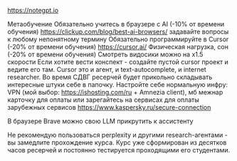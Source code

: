 https://notegpt.io

Метаобучение
Обязательно учитесь в браузере с AI (-10% от времени обучения)
https://clickup.com/blog/best-ai-browsers/
задавайте вопросы к любому непонятному термину
Обязательно программируйте в Cursor (-20% от времени обучения)
https://cursor.ai/
Физическая нагрузка, сон (-20% от времени обучения)
Смотреть видосики можно на х1.5 скорости
Если хотите вести конспект - создайте пустой cursor проект и ведите его там. Cursor это и агент, и text-autocomplete, и internet researcher. Во время СДВГ ресерчей будет прикольно складывать интересные штуки себе в папочку.
Настройте себе нормальную инфру: VPN (мой выбор: https://ishosting.com/ru + Amnezia client), мб межнар карточку для оплаты или зарегайтесь на сервисах для оплаты зарубежных сервисов
https://www.kaspersky.ru/secure-connection


В браузере Brave можно свою LLM прикрутить к ассистенту

Не рекомендую пользоваться perplexity и другими research-агентами - вы замедлите прохождение курса. Курс уже сформирован из десятков часов ресерчей и постоянно тестируется проходящими его студентами.